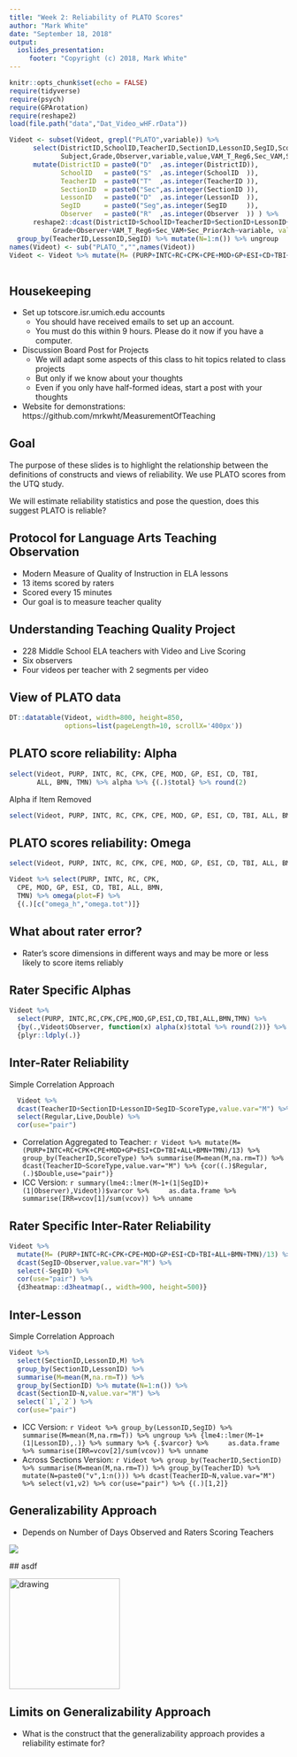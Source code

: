 ```yaml
---
title: "Week 2: Reliability of PLATO Scores"
author: "Mark White"
date: "September 18, 2018"
output: 
  ioslides_presentation:
     footer: "Copyright (c) 2018, Mark White"
---
```


```r
knitr::opts_chunk$set(echo = FALSE)
require(tidyverse)
require(psych)
require(GPArotation)
require(reshape2)
load(file.path("data","Dat_Video_wHF.rData"))

Videot <- subset(Videot, grepl("PLATO",variable)) %>%
      select(DistrictID,SchoolID,TeacherID,SectionID,LessonID,SegID,ScoreType,
             Subject,Grade,Observer,variable,value,VAM_T_Reg6,Sec_VAM,Sec_PriorAch) %>%
      mutate(DistrictID = paste0("D"  ,as.integer(DistrictID)),
             SchoolID   = paste0("S"  ,as.integer(SchoolID  )),
             TeacherID  = paste0("T"  ,as.integer(TeacherID )),
             SectionID  = paste0("Sec",as.integer(SectionID )),
             LessonID   = paste0("D"  ,as.integer(LessonID  )),
             SegID      = paste0("Seg",as.integer(SegID     )),
             Observer   = paste0("R"  ,as.integer(Observer  )) ) %>%
      reshape2::dcast(DistrictID+SchoolID+TeacherID+SectionID+LessonID+SegID+ScoreType+
           Grade+Observer+VAM_T_Reg6+Sec_VAM+Sec_PriorAch~variable, value.var="value") %>%
  group_by(TeacherID,LessonID,SegID) %>% mutate(N=1:n()) %>% ungroup
names(Videot) <- sub("PLATO_","",names(Videot))
Videot <- Videot %>% mutate(M= (PURP+INTC+RC+CPK+CPE+MOD+GP+ESI+CD+TBI+ALL+BMN+TMN)/13)
  
```

## Housekeeping {.smaller}

- Set up totscore.isr.umich.edu accounts
    - You should have received emails to set up an account.
    - You must do this within 9 hours.  Please do it now if you have a computer.
- Discussion Board Post for Projects
    - We will adapt some aspects of this class to hit topics related to class projects
    - But only if we know about your thoughts
    - Even if you only have half-formed ideas, start a post with your thoughts
- Website for demonstrations: https://github.com/mrkwht/MeasurementOfTeaching

## Goal {.flexbox .vcenter}

The purpose of these slides is to highlight the relationship between the definitions of constructs and views of reliability. We use PLATO scores from the UTQ study.

We will estimate reliability statistics and pose the question, does this suggest PLATO is reliable?

## Protocol for Language Arts Teaching Observation

- Modern Measure of Quality of Instruction in ELA lessons
- 13 items scored by raters
- Scored every 15 minutes
- Our goal is to measure teacher quality

## Understanding Teaching Quality Project

- 228 Middle School ELA teachers with Video and Live Scoring
- Six observers
- Four videos per teacher with 2 segments per video

## View of PLATO data {.smaller}

```r
DT::datatable(Videot, width=800, height=850, 
              options=list(pageLength=10, scrollX='400px'))
```

## PLATO score reliability: Alpha {.smaller}

```r
select(Videot, PURP, INTC, RC, CPK, CPE, MOD, GP, ESI, CD, TBI, 
       ALL, BMN, TMN) %>% alpha %>% {(.)$total} %>% round(2)
```

Alpha if Item Removed

```r
select(Videot, PURP, INTC, RC, CPK, CPE, MOD, GP, ESI, CD, TBI, ALL, BMN, TMN) %>% alpha %>% {(.)$alpha.drop} %>% select(raw_alpha, std.alpha, average_r) %>% round(2)
```

## PLATO scores reliability: Omega

<div class="columns-2">

```r
select(Videot, PURP, INTC, RC, CPK, CPE, MOD, GP, ESI, CD, TBI, ALL, BMN, TMN) %>% omega(plot=T) %>% invisible
```

```r
Videot %>% select(PURP, INTC, RC, CPK, 
  CPE, MOD, GP, ESI, CD, TBI, ALL, BMN, 
  TMN) %>% omega(plot=F) %>% 
  {(.)[c("omega_h","omega.tot")]}
```

</div>

## What about rater error?

- Rater's score dimensions in different ways and may be more or less likely to score items reliably

## Rater Specific Alphas {.smaller}

```r
Videot %>% 
  select(PURP, INTC,RC,CPK,CPE,MOD,GP,ESI,CD,TBI,ALL,BMN,TMN) %>% 
  {by(.,Videot$Observer, function(x) alpha(x)$total %>% round(2))} %>%
  {plyr::ldply(.)}
```

## Inter-Rater Reliability

Simple Correlation Approach

```r
  Videot %>% 
  dcast(TeacherID+SectionID+LessonID+SegID~ScoreType,value.var="M") %>%
  select(Regular,Live,Double) %>%
  cor(use="pair")
```

- Correlation Aggregated to Teacher: `r Videot %>% mutate(M= (PURP+INTC+RC+CPK+CPE+MOD+GP+ESI+CD+TBI+ALL+BMN+TMN)/13) %>% group_by(TeacherID,ScoreType) %>% summarise(M=mean(M,na.rm=T)) %>% dcast(TeacherID~ScoreType,value.var="M") %>% {cor((.)$Regular,(.)$Double,use="pair")}`
- ICC Version: `r summary(lme4::lmer(M~1+(1|SegID)+(1|Observer),Videot))$varcor %>%     as.data.frame %>% summarise(IRR=vcov[1]/sum(vcov)) %>% unname`

## Rater Specific Inter-Rater Reliability

```r
Videot %>% 
  mutate(M= (PURP+INTC+RC+CPK+CPE+MOD+GP+ESI+CD+TBI+ALL+BMN+TMN)/13) %>%
  dcast(SegID~Observer,value.var="M") %>%
  select(-SegID) %>%
  cor(use="pair") %>%
  {d3heatmap::d3heatmap(., width=900, height=500)}
```


## Inter-Lesson

Simple Correlation Approach

```r
Videot %>% 
  select(SectionID,LessonID,M) %>%
  group_by(SectionID,LessonID) %>% 
  summarise(M=mean(M,na.rm=T)) %>%
  group_by(SectionID) %>% mutate(N=1:n()) %>%
  dcast(SectionID~N,value.var="M") %>%
  select(`1`,`2`) %>%
  cor(use="pair")
```

- ICC Version: `r Videot %>% group_by(LessonID,SegID) %>% summarise(M=mean(M,na.rm=T)) %>% ungroup %>% {lme4::lmer(M~1+(1|LessonID),.)} %>% summary %>% {.$varcor} %>%     as.data.frame %>% summarise(IRR=vcov[2]/sum(vcov)) %>% unname`
- Across Sections Version: `r Videot %>% group_by(TeacherID,SectionID) %>% summarise(M=mean(M,na.rm=T)) %>% group_by(TeacherID) %>% mutate(N=paste0("v",1:n())) %>% dcast(TeacherID~N,value.var="M") %>% select(v1,v2) %>% cor(use="pair") %>% {(.)[1,2]}`

## Generalizability Approach

- Depends on Number of Days Observed and Raters Scoring Teachers

 ![](Figs/PlatoReliability.png)
 
 ## asdf
 
 <img src="Figs/PlatoReliability.png" alt="drawing" width="200"/>

## Limits on Generalizability Approach

- What is the construct that the generalizability approach provides a reliability estimate for?
